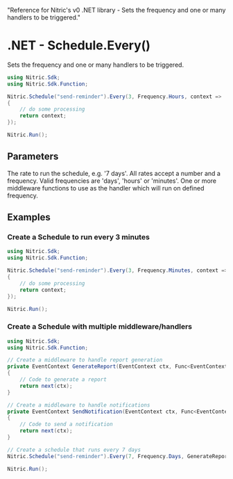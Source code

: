   "Reference for Nitric's v0 .NET library - Sets the frequency and one or many handlers to be triggered."

# .NET - Schedule.Every()

Sets the frequency and one or many handlers to be triggered.

```csharp
using Nitric.Sdk;
using Nitric.Sdk.Function;

Nitric.Schedule("send-reminder").Every(3, Frequency.Hours, context =>
{
    // do some processing
    return context;
});

Nitric.Run();
```

## Parameters

<Properties>
  <Property name="rate" type="string" required>
    The rate to run the schedule, e.g. '7 days'. All rates accept a number and a
    frequency. Valid frequencies are 'days', 'hours' or 'minutes'.
  </Property>
  <Property
    name="middleware"
    type="Func<EventContext, EventContext> or List<Middleware<EventContext>"
    required
  >
    One or more middleware functions to use as the handler which will run on
    defined frequency.
  </Property>
</Properties>

## Examples

### Create a Schedule to run every 3 minutes

```csharp
using Nitric.Sdk;
using Nitric.Sdk.Function;

Nitric.Schedule("send-reminder").Every(3, Frequency.Minutes, context =>
{
    // do some processing
    return context;
});

Nitric.Run();
```

### Create a Schedule with multiple middleware/handlers

```csharp
using Nitric.Sdk;
using Nitric.Sdk.Function;

// Create a middleware to handle report generation
private EventContext GenerateReport(EventContext ctx, Func<EventContext, EventContext> next)
{
    // Code to generate a report
    return next(ctx);
}

// Create a middleware to handle notifications
private EventContext SendNotification(EventContext ctx, Func<EventContext, EventContext> next)
{
    // Code to send a notification
    return next(ctx);
}

// Create a schedule that runs every 7 days
Nitric.Schedule("send-reminder").Every(7, Frequency.Days, GenerateReport, SendNotification);

Nitric.Run();
```
